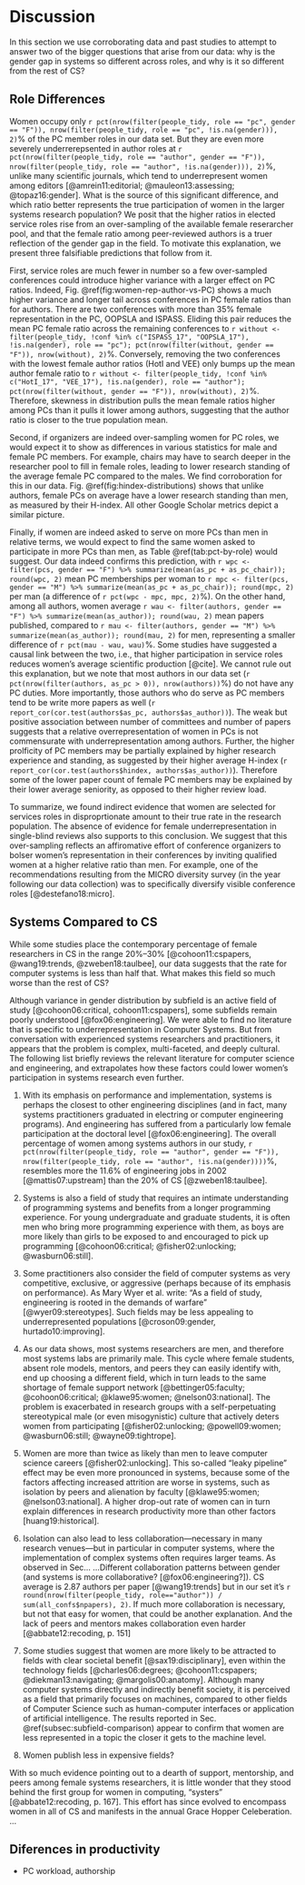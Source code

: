 # Discussion {#sec:discussion}

In this section we use corroborating data and past studies to attempt to answer two of the bigger questions that arise from our data: why is the gender gap  in systems so different across roles, and why is it so different from the rest of CS?

## Role Differences

Women occupy only `r pct(nrow(filter(people_tidy, role == "pc", gender == "F")), nrow(filter(people_tidy, role == "pc", !is.na(gender))), 2)`% of the PC member roles in our data set. But they are even more severely underrerepsented in author roles at `r pct(nrow(filter(people_tidy, role == "author", gender == "F")), nrow(filter(people_tidy, role == "author", !is.na(gender))), 2)`%, unlike many scientific journals, which tend to underrepresent women among editors [\@amrein11:editorial; @mauleon13:assessing; @topaz16:gender]. What is the source of this significant difference, and which ratio better represents the true participation of women in the larger systems research population? We posit that the higher ratios in elected service roles rise from an over-sampling of the available female reserarcher pool, and that the female ratio among peer-reviewed authors is a truer reflection of the gender gap in the field. To motivate this explanation, we present three falsifiable predictions that follow from it.

First, service roles are much fewer in number so a few over-sampled conferences could introduce higher variance with a larger effect on PC ratios. Indeed, Fig. \@ref(fig:women-rep-author-vs-PC) shows a much higher variance and longer tail across conferences in PC female ratios than for authors. There are two conferences with more than 35% female representation in the PC, OOPSLA and ISPASS. Eliding this pair reduces the mean PC female ratio across the remaining conferences to `r without <- filter(people_tidy, !conf %in% c("ISPASS_17", "OOPSLA_17"), !is.na(gender), role == "pc"); pct(nrow(filter(without, gender == "F")), nrow(without), 2)`%.  Conversely, removing the two conferences with the lowest female author ratios (HotI and VEE) only bumps up the mean author female ratio to `r without <- filter(people_tidy, !conf %in% c("HotI_17", "VEE_17"), !is.na(gender), role == "author"); pct(nrow(filter(without, gender == "F")), nrow(without), 2)`%.  Therefore, skewness in distribution pulls the mean female ratios higher among PCs than it pulls it lower among authors, suggesting that the author ratio is closer to the true population mean.

Second, if organizers are indeed over-sampling women for PC roles, we would expect it to show as differences in various statistics for male and female PC members. For example, chairs may have to search deeper in the researcher pool to fill in female roles, leading to lower research standing of the average female PC compared to the males. We find corroboration for this in our data. Fig. \@ref(fig:hindex-distributions) shows that unlike authors, female PCs on average have a lower research standing than men, as measured by their H-index. All other Google Scholar metrics depict a similar picture.

Finally, if women are indeed asked to serve on more PCs than men in relative terms, we would expect to find the same women asked to participate in more PCs than men, as Table \@ref(tab:pct-by-role) would suggest. Our data indeed confirms this prediction, with `r wpc <- filter(pcs, gender == "F") %>% summarize(mean(as_pc + as_pc_chair)); round(wpc, 2)` mean PC memberships per woman to `r mpc <- filter(pcs, gender == "M") %>% summarize(mean(as_pc + as_pc_chair)); round(mpc, 2)` per man (a difference of `r pct(wpc - mpc, mpc, 2)`%). On the other hand, among all authors, women average `r wau <- filter(authors, gender == "F") %>% summarize(mean(as_author)); round(wau, 2)` mean papers published, compared to `r mau <- filter(authors, gender == "M") %>% summarize(mean(as_author)); round(mau, 2)` for men, representing a smaller difference of `r pct(mau - wau, wau)`%. Some studies have suggested a causal link between the two, i.e., that higher participation in service roles reduces women's average scientific production [@cite]. We cannot rule out this explanation, but we note that most authors in our data set (`r pct(nrow(filter(authors, as_pc > 0)), nrow(authors))`%) do not have any PC duties. More importantly, those authors who do serve as PC members tend to be write more papers as well (`r report_cor(cor.test(authors$as_pc, authors$as_author))`). The weak but positive association between number of committees and number of papers suggests that a relative overrepresentation of women in PCs is not commensurate with underrepresentation among authors. Further, the higher prolficity of PC members may be partially explained by higher research experience and standing, as suggested by their higher average H-index (`r report_cor(cor.test(authors$hindex, authors$as_author))`). Therefore some of the lower paper count of female PC members may be explained by their lower average seniority, as opposed to their higher review load.

To summarize, we found indirect evidence that women are selected for services roles in disproprtionate amount to their true rate in the research population. The absence of evidence for female underrepresentation in single-blind reviews also supports to this conclusion. We suggest that this over-sampling reflects an affiromative effort of conference organizers to bolser women's representation in their conferences by inviting qualified women at a higher relative ratio than men. For example, one of the recommendations resulting from the MICRO diversity survey (in the year following our data collection) was to specifically diversify visible conference roles [@destefano18:micro].


## Systems Compared to CS

While some studies place the contemporary percentage of female researchers in CS in the range 20%--30% [@cohoon11:cspapers, @wang19:trends, @zweben18:taulbee], our data suggests that the rate for computer systems is less than half that. What makes this field so much worse than the rest of CS?

Although variance in gender distribution by subfield is an active field of study [@cohoon06:critical, cohoon11:cspapers], some subfields remain poorly understood [@fox06:engineering]. We were able to find no literature that is specific to underrepresentation in Computer Systems. But from conversation with experienced systems researchers and practitioners, it appears that the problem is complex, multi-faceted, and deeply cultural. The following list briefly reviews the relevant literature for computer science and engineering, and extrapolates how these factors could lower women's participation in systems research even further.

1) With its emphasis on performance and implementation, systems is perhaps the closest to other engineering disciplines (and in fact, many systems practitioners graduated in electring or computer engineering programs). And engineering has suffered from a particularly low female participation at the doctoral level [@fox06:engineering]. The overall percentage of women among systems authors in our study, `r pct(nrow(filter(people_tidy, role == "author", gender == "F")), nrow(filter(people_tidy, role == "author", !is.na(gender))))`%, resembles more the 11.6% of engineering jobs in 2002 [@mattis07:upstream] than the 20% of CS [@zweben18:taulbee].

2) Systems is also a field of study that requires an intimate understanding of programming systems and benefits from a longer programming experience. For young undergraduate and graduate students, it is often men who bring more programming experience with them, as boys are more likely than girls to be exposed to and encouraged to pick up programming [@cohoon06:critical; @fisher02:unlocking; @wasburn06:still].

3) Some practitioners also consider the field of computer systems as very competitive, exclusive, or aggressive (perhaps because of its emphasis on performance). As Mary Wyer et al. write: "As a field of study, engineering is rooted in the demands of warfare" [@wyer09:stereotypes]. Such fields may be less appealing to underrepresented populations [@croson09:gender, hurtado10:improving].

4) As our data shows, most systems researchers are men, and therefore most systems labs are primarily male. This cycle where female students, absent role models, mentors, and peers they can easily identify with, end up choosing a different field, which in turn leads to the same shortage of female support network [@bettinger05:faculty; @cohoon06:critical; @klawe95:women; @nelson03:national]. The problem is exacerbated in research groups with a self-perpetuating stereotypical male (or even misogynistic) culture that actively deters women from participating [@fisher02:unlocking; @powell09:women; @wasburn06:still; @wayne09:tightrope].

5) Women are more than twice as likely than men to leave computer science careers [@fisher02:unlocking]. This so-called "leaky pipeline" effect may be even more pronounced in systems, because some of the factors affecting increased attrition are worse in systems, such as isolation by peers and alienation by faculty [@klawe95:women; @nelson03:national]. A higher drop-out rate of women can in turn explain differences in research productivity more than other factors [huang19:historical].

6) Isolation can also lead to less collaboration---necessary in many research venues---but in particular in computer systems, where the implementation of complex systems often requires larger teams. As observed in Sec... ...Different collaboration patterns between gender (and systems is more collaborative? [@fox06:engineering?]). CS average is 2.87 authors per paper [@wang19:trends] but in our set it's `r round(nrow(filter(people_tidy, role=="author")) / sum(all_confs$npapers), 2)`. If much more collaboration is necessary, but not that easy for women, that could be another explanation. And the lack of peers and mentors makes collaboration even harder [@abbate12:recoding, p. 151]

7) Some studies suggest that women are more likely to be attracted to fields with clear societal benefit [@sax19:disciplinary], even within the technology fields [@charles06:degrees; @cohoon11:cspapers; @diekman13:navigating; @margolis00:anatomy]. Although many computer systems directly and indirectly benefit society, it is perceived as a field that primarily focuses on machines, compared to other fields of Computer Science such as human-computer interfaces or application of artificial intelligence. The results reported in Sec. \@ref(subsec:subfield-comparison) appear to confirm that women are less represented in a topic the closer it gets to the machine level.

8) Women publish less in expensive fields?

With so much evidence pointing out to a dearth of support, mentorship, and peers among female systems researchers, it is little wonder that they stood behind the first group for women in computing, "systers" [@abbate12:recoding, p. 167]. This effort has since evolved to encompass women in all of CS and manifests in the annual Grace Hopper Celeberation. ...

## Diferences in productivity

- PC workload, authorship

